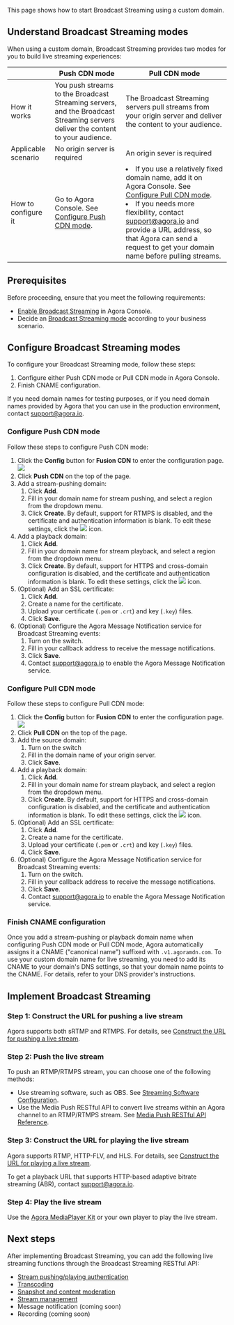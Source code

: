 

This page shows how to start Broadcast Streaming using a custom domain.

## Understand Broadcast Streaming modes <a name="mode"></a>
When using a custom domain, Broadcast Streaming provides two modes for you to build live streaming experiences:

|                     | Push CDN mode                                                | Pull CDN mode                                                |
| ------------------- | ------------------------------------------------------------ | ------------------------------------------------------------ |
| How it works        | You push streams to the Broadcast Streaming servers, and the Broadcast Streaming servers deliver the content to your audience. | The Broadcast Streaming servers pull streams from your origin server and deliver the content to your audience. |
| Applicable scenario | No origin server is required                                 | An origin sever is required                                  |
| How to configure it | Go to Agora Console. See [Configure Push CDN mode](#push).                  | <li>If you use a relatively fixed domain name, add it on Agora Console. See [Configure Pull CDN mode](#pull). </li><li>If you needs more flexibility, contact [support@agora.io](mailto:support@agora.io) and provide a URL address, so that Agora can send a request to get your domain name before pulling streams.</li> |

## Prerequisites

Before proceeding, ensure that you meet the following requirements:
- [Enable Broadcast Streaming](enable-broadcast-streaming) in Agora Console.
- Decide an [Broadcast Streaming mode](#mode) according to your business scenario.

## Configure Broadcast Streaming modes

To configure your Broadcast Streaming mode, follow these steps:
1. Configure either Push CDN mode or Pull CDN mode in Agora Console.
2. Finish CNAME configuration.

<div class="alert note"> If you need domain names for testing purposes, or if you need domain names provided by Agora that you can use in the production environment, contact <a href="mailto:support@agora.io">support@agora.io</a>.</div>

<a name="push"></a>
### Configure Push CDN mode

Follow these steps to configure Push CDN mode:

1. Click the **Config** button for **Fusion CDN** to enter the configuration page.
  ![](https://web-cdn.agora.io/docs-files/1649664610876)
3. Click **Push CDN** on the top of the page.
4. Add a stream-pushing domain:
   1. Click **Add**.
   2. Fill in your domain name for stream pushing, and select a region from the dropdown menu.
   3. Click **Create**.
   By default, support for RTMPS is disabled, and the certificate and authentication information is blank. To edit these settings, click the <img src="https://web-cdn.agora.io/docs-files/1637576898777" /> icon.
3. Add a playback domain:
   1. Click **Add**.
   1. Fill in your domain name for stream playback, and select a region from the dropdown menu.
   3. Click **Create**.
   By default, support for HTTPS and cross-domain configuration is disabled, and the certificate and authentication information is blank. To edit these settings, click the <img src="https://web-cdn.agora.io/docs-files/1637576898777" /> icon.
3. (Optional) Add an SSL certificate:
   1. Click **Add**.
   1. Create a name for the certificate.
   2. Upload your certificate (`.pem` or `.crt`) and key (`.key`) files.
   2. Click **Save**.
4. (Optional) Configure the Agora Message Notification service for Broadcast Streaming events:
   1. Turn on the switch.
   1. Fill in your callback address to receive the message notifications.
   2. Click **Save**.
   2. Contact [support@agora.io](mailto:support@agora.io) to enable the Agora Message Notification service.

<a name="pull"></a>
### Configure Pull CDN mode

Follow these steps to configure Pull CDN mode:

1. Click the **Config** button for **Fusion CDN** to enter the configuration page.
  ![](https://web-cdn.agora.io/docs-files/1649664610876)
2. Click **Pull CDN** on the top of the page.
3. Add the source domain:
   1. Turn on the switch
   2. Fill in the domain name of your origin server.
   3. Click **Save**.
4. Add a playback domain:
   1. Click **Add**.
   2. Fill in your domain name for stream playback, and select a region from the dropdown menu.
   3. Click **Create**.
   By default, support for HTTPS and cross-domain configuration is disabled, and the certificate and authentication information is blank. To edit these settings, click the <img src="https://web-cdn.agora.io/docs-files/1637576898777" /> icon.
4. (Optional) Add an SSL certificate:
   1. Click **Add**.
   2. Create a name for the certificate.
   3. Upload your certificate (`.pem` or `.crt`) and key (`.key`) files.
   4. Click **Save**.
5. (Optional) Configure the Agora Message Notification service for Broadcast Streaming events:
   1. Turn on the switch.
   2. Fill in your callback address to receive the message notifications.
   3. Click **Save**.
   4. Contact [support@agora.io](mailto:support@agora.io) to enable the Agora Message Notification service.

### Finish CNAME configuration

Once you add a stream-pushing or playback domain name when configuring Push CDN mode or Pull CDN mode, Agora automatically assigns it a CNAME ("canonical name") suffixed with `.v1.agoramdn.com`. To use your custom domain name for live streaming, you need to add its CNAME to your domain's DNS settings, so that your domain name points to the CNAME. For details, refer to your DNS provider's instructions.

## Implement Broadcast Streaming
### Step 1: Construct the URL for pushing a live stream

Agora supports both sRTMP and RTMPS. For details, see [Construct the URL for pushing a live stream](../develop/url-construction#construct-the-url-for-pushing-a-live-stream).

### Step 2: Push the live stream

To push an RTMP/RTMPS stream, you can choose one of the following methods:

- Use streaming software, such as OBS. See [Streaming Software Configuration](../develop/streaming-software-configuration).
- Use the Media Push RESTful API to convert live streams within an Agora channel to an RTMP/RTMPS stream. See [Media Push RESTful API Reference](/media-push/develop/restful-api).

### Step 3: Construct the URL for playing the live stream

Agora supports RTMP, HTTP-FLV, and HLS. For details, see [Construct the URL for playing a live stream](../develop/url-construction#construct-the-url-for-pushing-a-live-stream).

<div class="alert note">To get a playback URL that supports HTTP-based adaptive bitrate streaming (ABR), contact <a href="mailto:support@agora.io">support@agora.io</a>.</div>

### Step 4: Play the live stream

Use the [Agora MediaPlayer Kit](https://docs-preprod.agora.io/en/Interactive%20Broadcast/mediaplayer_special_quickstart_android?platform=Android) or your own player to play the live stream.

## Next steps

After implementing Broadcast Streaming, you can add the following live streaming functions through the Broadcast Streaming RESTful API:

- [Stream pushing/playing authentication](../restful-api/stream-authentication)
- [Transcoding](../restful-api/transcoding/standard)
- [Snapshot and content moderation](../restful-api/snapshot-moderation/custom)
- [Stream management](../restful-api/stream-management)
- Message notification (coming soon)
- Recording (coming soon)